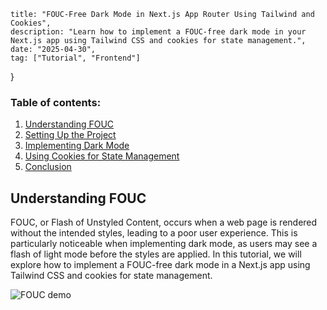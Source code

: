 	title: "FOUC-Free Dark Mode in Next.js App Router Using Tailwind and Cookies",
	description: "Learn how to implement a FOUC-free dark mode in your Next.js app using Tailwind CSS and cookies for state management.",
	date: "2025-04-30",
	tag: ["Tutorial", "Frontend"]
}

### Table of contents:
1. [Understanding FOUC](#understanding-fouc)
1. [Setting Up the Project](#setting-up-the-project)
1. [Implementing Dark Mode](#implementing-dark-mode)
1. [Using Cookies for State Management](#using-cookies-for-state-management)
1. [Conclusion](#conclusion)

## Understanding FOUC
FOUC, or Flash of Unstyled Content, occurs when a web page is rendered without the intended styles, leading to a poor user experience. This is particularly noticeable when implementing dark mode, as users may see a flash of light mode before the styles are applied. In this tutorial, we will explore how to implement a FOUC-free dark mode in a Next.js app using Tailwind CSS and cookies for state management.

![FOUC demo](https://example.com/demo)

